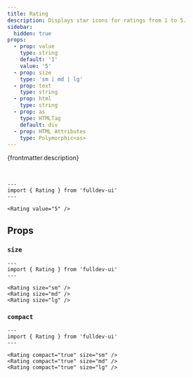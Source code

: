 ```yaml
---
title: Rating
description: Displays star icons for ratings from 1 to 5.
sidebar:
  hidden: true
props:
  - prop: value
    type: string
    default: '1'
    value: '5'
  - prop: size
    type: 'sm | md | lg'
  - prop: text
    type: string
  - prop: html
    type: string
  - prop: as
    type: HTMLTag
    default: div
  - prop: HTML Attributes
    type: Polymorphic<as>
---
```




{frontmatter.description}

<br />

```astro live
---
import { Rating } from 'fulldev-ui'
---

<Rating value="5" />
```

## Props

<PropsTable props={frontmatter.props} />

### `size`

<SizeProp />

```astro live
---
import { Rating } from 'fulldev-ui'
---

<Rating size="sm" />
<Rating size="md" />
<Rating size="lg" />
```

### `compact`

<CompactProp />

```astro live
---
import { Rating } from 'fulldev-ui'
---

<Rating compact="true" size="sm" />
<Rating compact="true" size="md" />
<Rating compact="true" size="lg" />
```
